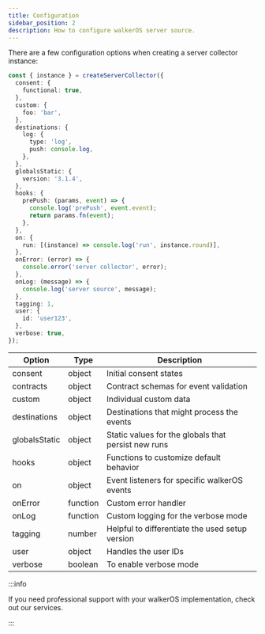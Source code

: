 ```yaml
---
title: Configuration
sidebar_position: 2
description: How to configure walkerOS server source.
---
```



There are a few configuration options when creating a server collector instance:

```ts
const { instance } = createServerCollector({
  consent: {
    functional: true,
  },
  custom: {
    foo: 'bar',
  },
  destinations: {
    log: {
      type: 'log',
      push: console.log,
    },
  },
  globalsStatic: {
    version: '3.1.4',
  },
  hooks: {
    prePush: (params, event) => {
      console.log('prePush', event.event);
      return params.fn(event);
    },
  },
  on: {
    run: [(instance) => console.log('run', instance.round)],
  },
  onError: (error) => {
    console.error('server collector', error);
  },
  onLog: (message) => {
    console.log('server source', message);
  },
  tagging: 1,
  user: {
    id: 'user123',
  },
  verbose: true,
});
```

| Option        | Type     | Description                                               |
| ------------- | -------- | --------------------------------------------------------- |
| consent       | object   | Initial consent states                                    |
| contracts     | object   | Contract schemas for event validation                     |
| custom        | object   | Individual custom data                                    |
| destinations  | object   | Destinations that might process the events                |
| globalsStatic | object   | Static values for the globals that persist new runs       |
| hooks         | object   | Functions to customize default behavior                   |
| on            | object   | Event listeners for specific walkerOS events              |
| onError       | function | Custom error handler                                      |
| onLog         | function | Custom logging for the verbose mode                       |
| tagging       | number   | Helpful to differentiate the used setup version           |
| user          | object   | Handles the user IDs                                      |
| verbose       | boolean  | To enable verbose mode                                    |

:::info

If you need professional support with your walkerOS implementation, check out
our&nbsp;<Link to="/services">services</Link>.

:::
